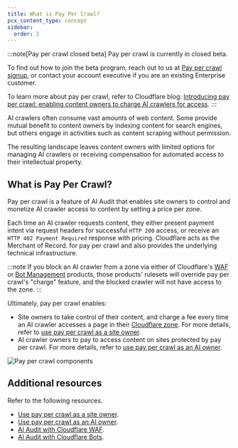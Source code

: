 ```yaml
---
title: What is Pay Per Crawl?
pcx_content_type: concept
sidebar:
  order: 2
---
```



:::note[Pay per crawl closed beta]
Pay per crawl is currently in closed beta.

To find out how to join the beta program, reach out to us at [Pay per crawl signup](http://www.cloudflare.com/paypercrawl-signup/), or contact your account executive if you are an existing Enterprise customer.

To learn more about pay per crawl, refer to Cloudflare blog: [Introducing pay per crawl: enabling content owners to charge AI crawlers for access](https://blog.cloudflare.com/introducing-pay-per-crawl/).
:::

AI crawlers often consume vast amounts of web content. Some provide mutual benefit to content owners by indexing content for search engines, but others engage in activities such as content scraping without permission.

The resulting landscape leaves content owners with limited options for managing AI crawlers or receiving compensation for automated access to their intellectual property.

## What is Pay Per Crawl?

Pay per crawl is a feature of AI Audit that enables site owners to control and monetize AI crawler access to content by setting a price per zone.

Each time an AI crawler requests content, they either present payment intent via request headers for successful `HTTP 200` access, or receive an `HTTP 402 Payment Required` response with pricing. Cloudflare acts as the <GlossaryTooltip term="Merchant of Record">Merchant of Record</GlossaryTooltip>. for pay per crawl and also provides the underlying technical infrastructure.

:::note
If you block an AI crawler from a zone via either of Cloudflare's [WAF](/waf/) or [Bot Management](/bots/get-started/bot-management/) products, those products' rulesets will override pay per crawl's "charge" feature, and the blocked crawler will not have access to the zone.
:::

Ultimately, pay per crawl enables:

- Site owners to take control of their content, and charge a fee every time an AI crawler accesses a page in their [Cloudflare zone](/fundamentals/concepts/accounts-and-zones/#zones). For more details, refer to [use pay per crawl as a site owner](/ai-audit/features/pay-per-crawl/use-pay-per-crawl-as-site-owner/).
- AI crawler owners to pay to access content on sites protected by pay per crawl. For more details, refer to [use pay per crawl as an AI owner](/ai-audit/features/pay-per-crawl/use-pay-per-crawl-as-ai-owner/).

![Pay per crawl components](~/assets/images/ai-audit/ai-audit-pay-per-crawl-diagram.png)

## Additional resources

Refer to the following resources.

- [Use pay per crawl as a site owner](/ai-audit/features/pay-per-crawl/use-pay-per-crawl-as-site-owner/set-up-cloudflare-account/).
- [Use pay per crawl as an AI owner](/ai-audit/features/pay-per-crawl/use-pay-per-crawl-as-ai-owner/set-up-cloudflare-account/).
- [AI Audit with Cloudflare WAF](/ai-audit/configuration/ai-audit-with-waf/).
- [AI Audit with Cloudflare Bots](/ai-audit/configuration/ai-audit-with-bots/).